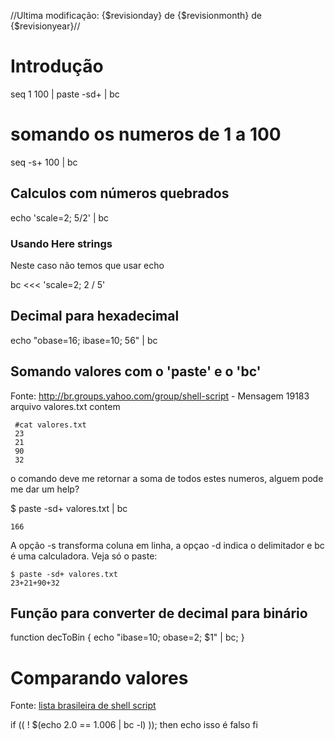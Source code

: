 //Ultima modificação: {$revisionday} de {$revisionmonth} de {$revisionyear}//
=Introdução= 

seq 1 100 | paste -sd+ | bc

=somando os numeros de 1 a 100= 

seq -s+ 100 | bc

==Calculos com números quebrados== 

echo 'scale=2; 5/2' | bc


===Usando Here strings=== 
Neste caso não temos que usar echo


bc <<< 'scale=2; 2 / 5'


==Decimal para hexadecimal== 


echo "obase=16; ibase=10; 56" | bc


==Somando valores com o 'paste' e o 'bc'== 
Fonte: http://br.groups.yahoo.com/group/shell-script - Mensagem 19183
arquivo valores.txt contem

  #cat valores.txt
  23
  21
  90
  32

o comando deve me retornar a soma de todos estes numeros, alguem pode
me dar um help?

$ paste -sd+ valores.txt | bc
 166

A opção -s transforma coluna em linha, a opçao -d indica o
delimitador e bc é uma calculadora. Veja só o paste:

 $ paste -sd+ valores.txt
 23+21+90+32

==Função para converter de decimal para binário== 

function decToBin { echo "ibase=10; obase=2; $1" | bc; }

=Comparando valores= 
Fonte: [[@http://br.groups.yahoo.com/group/shell-script/message/30666|lista brasileira de shell script]]

if (( ! $(echo 2.0 == 1.006 | bc -l) )); then
echo isso é falso
fi
